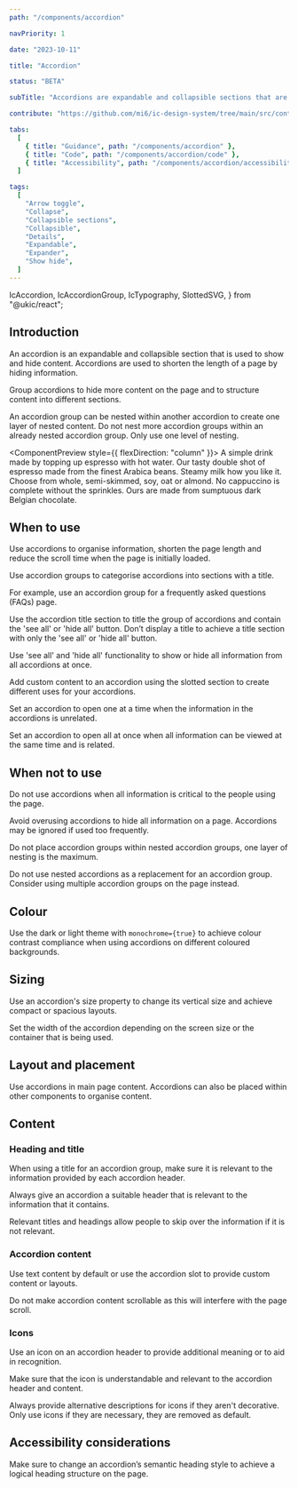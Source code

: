 ```yaml
---
path: "/components/accordion"

navPriority: 1

date: "2023-10-11"

title: "Accordion"

status: "BETA"

subTitle: "Accordions are expandable and collapsible sections that are used to show and hide additional content."

contribute: "https://github.com/mi6/ic-design-system/tree/main/src/content/structured/components/accordion"

tabs:
  [
    { title: "Guidance", path: "/components/accordion" },
    { title: "Code", path: "/components/accordion/code" },
    { title: "Accessibility", path: "/components/accordion/accessibility" },
  ]

tags:
  [
    "Arrow toggle",
    "Collapse",
    "Collapsible sections",
    "Collapsible",
    "Details",
    "Expandable",
    "Expander",
    "Show hide",
  ]
---
```


  IcAccordion,
  IcAccordionGroup,
  IcTypography,
  SlottedSVG,
} from "@ukic/react";

## Introduction

An accordion is an expandable and collapsible section that is used to show and hide content. Accordions are used to shorten the length of a page by hiding information.

Group accordions to hide more content on the page and to structure content into different sections.

An accordion group can be nested within another accordion to create one layer of nested content. Do not nest more accordion groups within an already nested accordion group. Only use one level of nesting.

<ComponentPreview style={{ flexDirection: "column" }}>
  <IcAccordionGroup label="Our coffees - Ingredients">
    <IcAccordion heading="Americano">
      <SlottedSVG
        slot="icon"
        width="24"
        height="24"
        viewBox="0 0 24 24"
        fill="currentColor"
        xmlns="http://www.w3.org/2000/svg"
      >
        <path d="M2,21V19H20V21H2M20,8V5H18V8H20M20,3A2,2 0 0,1 22,5V8A2,2 0 0,1 20,10H18V13A4,4 0 0,1 14,17H8A4,4 0 0,1 4,13V3H20M16,5H6V13A2,2 0 0,0 8,15H14A2,2 0 0,0 16,13V5Z" />
      </SlottedSVG>
      <IcTypography variant="body">
        A simple drink made by topping up espresso with hot water.
      </IcTypography>
    </IcAccordion>
    <IcAccordion heading="Cappuccino">
      <SlottedSVG
        slot="icon"
        width="24"
        height="24"
        viewBox="0 0 24 24"
        fill="currentColor"
        xmlns="http://www.w3.org/2000/svg"
      >
        <path d="M2,21V19H20V21H2M20,8V5H18V8H20M20,3A2,2 0 0,1 22,5V8A2,2 0 0,1 20,10H18V13A4,4 0 0,1 14,17H8A4,4 0 0,1 4,13V3H20M16,5H6V13A2,2 0 0,0 8,15H14A2,2 0 0,0 16,13V5Z" />
      </SlottedSVG>
      <IcAccordion heading="Espresso">
        <IcTypography variant="body">
          Our tasty double shot of espresso made from the finest Arabica beans.
        </IcTypography>
      </IcAccordion>
      <IcAccordion heading="Steamed milk">
        <IcTypography variant="body">
          Steamy milk how you like it. Choose from whole, semi-skimmed, soy, oat
          or almond.
        </IcTypography>
      </IcAccordion>
      <IcAccordion heading="Chocolate sprinkles">
        <IcTypography variant="body">
          No cappuccino is complete without the sprinkles. Ours are made from
          sumptuous dark Belgian chocolate.
        </IcTypography>
      </IcAccordion>
    </IcAccordion>
  </IcAccordionGroup>
</ComponentPreview>

## When to use

Use accordions to organise information, shorten the page length and reduce the scroll time when the page is initially loaded.

Use accordion groups to categorise accordions into sections with a title.

For example, use an accordion group for a frequently asked questions (FAQs) page.

<DoubleDoDontCaution>
  <DoDontCaution
    imageSrc={accordionFig1}
    imageAlt="Two collapsed accordion groups. One titled ‘Bari-star member benefits’ and one titled ‘FAQs’, both containing three accordions."
    state="good"
    caption="Add accordion titles to help organise content."
  />
</DoubleDoDontCaution>

Use the accordion title section to title the group of accordions and contain the 'see all' or 'hide all' button. Don’t display a title to achieve a title section with only the 'see all' or 'hide all' button.

Use 'see all' and 'hide all' functionality to show or hide all information from all accordions at once.

<DoubleDoDontCaution>
  <DoDontCaution
    imageSrc={accordionFig2a}
    imageAlt="A collapsed accordion group titled ‘Bari-star member benefits’ with a ‘see all’ button."
    state="good"
    caption="Use the 'see all' button to open all accordions within an accordion group at once. "
  />
</DoubleDoDontCaution>

<DoubleDoDontCaution>
  <DoDontCaution
    imageSrc={accordionFig2b}
    imageAlt="An expanded accordion group titled ‘Bari-star member benefits’ with a ‘hide all’ button."
    state="good"
    caption="Use the 'hide all' button to close all accordions within an accordion group at once."
  />
</DoubleDoDontCaution>

Add custom content to an accordion using the slotted section to create different uses for your accordions.

<DoubleDoDontCaution>
  <DoDontCaution
    imageSrc={accordionFig3}
    imageAlt="An accordion titled ‘Order details’ including a three-row data list for a coffee order in the content area."
    state="good"
    caption="Use the slotted content of an accordion to house other content."
  />
</DoubleDoDontCaution>

Set an accordion to open one at a time when the information in the accordions is unrelated.

Set an accordion to open all at once when all information can be viewed at the same time and is related.

## When not to use

Do not use accordions when all information is critical to the people using the page.

Avoid overusing accordions to hide all information on a page. Accordions may be ignored if used too frequently.

Do not place accordion groups within nested accordion groups, one layer of nesting is the maximum.

<DoubleDoDontCaution>
  <DoDontCaution
    imageSrc={accordionFig4}
    imageAlt="An accordion group titled ‘Roasting hot’ containing an accordion group with another nested accordion group within it."
    state="bad"
    caption="Do not nest an accordion or accordion group within an already nested accordion. One level of nesting is the maximum. "
  />
</DoubleDoDontCaution>

Do not use nested accordions as a replacement for an accordion group. Consider using multiple accordion groups on the page instead.

<DoubleDoDontCaution>
  <DoDontCaution
    imageSrc={accordionFig5a}
    imageAlt="An accordion group titled Coffee with three collapsed accordions"
    state="good"
    caption="Use an accordion group with a title for clearer organisation."
  />
  <DoDontCaution
    imageSrc={accordionFig5b}
    imageAlt="A parent accordion with the heading Coffee with a nested accordion group containing three accordions."
    state="caution"
    caption="Avoid nesting an accordion group to add a title. Instead, use an accordion group title."
  />
</DoubleDoDontCaution>

## Colour

Use the dark or light theme with `monochrome={true}` to achieve colour contrast compliance when using accordions on different coloured backgrounds.

## Sizing

Use an accordion's size property to change its vertical size and achieve compact or spacious layouts.

Set the width of the accordion depending on the screen size or the container that is being used.

## Layout and placement

Use accordions in main page content. Accordions can also be placed within other components to organise content.

## Content

### Heading and title

When using a title for an accordion group, make sure it is relevant to the information provided by each accordion header.

<DoubleDoDontCaution>
  <DoDontCaution
    imageSrc={accordionFig6}
    imageAlt="An accordion group containing three accordions with headings of different types of tea, with a title of ‘Our coffee menu’"
    state="bad"
    caption="Always make sure your title is relevant to your accordion group content."
  />
</DoubleDoDontCaution>

Always give an accordion a suitable header that is relevant to the information that it contains.

Relevant titles and headings allow people to skip over the information if it is not relevant.

### Accordion content

Use text content by default or use the accordion slot to provide custom content or layouts.

Do not make accordion content scrollable as this will interfere with the page scroll.

<DoubleDoDontCaution>
  <DoDontCaution
    imageSrc={accordionFig7}
    imageAlt="An accordion group with three accordions where the first accordion is expanded, containing a scroll bar."
    state="bad"
    caption="Do not use scroll bars within accordions."
  />
</DoubleDoDontCaution>

### Icons

Use an icon on an accordion header to provide additional meaning or to aid in recognition.

Make sure that the icon is understandable and relevant to the accordion header and content.

Always provide alternative descriptions for icons if they aren't decorative. Only use icons if they are necessary, they are removed as default.

## Accessibility considerations

Make sure to change an accordion’s semantic heading style to achieve a logical heading structure on the page.
